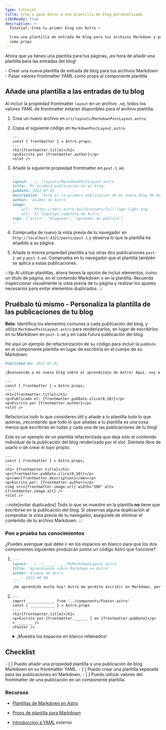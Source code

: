 ```yaml
---
type: tutorial
title: Crea y pasa datos a una plantilla de blog personalizada
i18nReady: true
description: >-
  Tutorial: Crea tu primer blog con Astro —

  Crea una plantilla de entrada de blog para tus archivos Markdown y pásale los valores frontmatter
  como props
---
```




Ahora que ya tienes una plantilla para tus páginas, ¡es hora de añadir una plantilla para las entradas del blog!

<PreCheck>
  - Crear una nueva plantilla de entrada de blog para tus archivos Markdown
  - Pasar valores frontmatter YAML como props al componente plantilla
</PreCheck>

## Añade una plantilla a las entradas de tu blog

Al incluir la propiedad frontmatter `layout` en un archivo `.md`, todos los valores YAML de frontmatter estarán disponibles para el archivo plantilla.

1. Crea un nuevo archivo en `src/layouts/MarkdownPostLayout.astro`.

2. Copia el siguiente código en `MarkdownPostLayout.astro`.

    ```astro title="src/layouts/MarkdownPostLayout.astro"
    ---
    const { frontmatter } = Astro.props;
    ---
    <h1>{frontmatter.title}</h1>
    <p>Escrito por {frontmatter.author}</p>
    <slot />
    ```

3. Añade la siguiente propiedad frontmatter en `post-1.md`.

    ```markdown title="src/pages/posts/post-1.md" ins={2}
    ---
    layout: ../../layouts/MarkdownPostLayout.astro
    title: 'Mi primera publicación en el blog'
    pubDate: 2022-07-01
    description: 'Este es la primera publicación de mi nuevo blog de Astro.'
    author: 'Alumno de Astro'
    image:
        url: 'https://docs.astro.build/assets/full-logo-light.png' 
        alt: 'El logotipo completo de Astro.'
    tags: ["astro", "bloguear", "aprender en público"]
    ---
    ```

4. Comprueba de nuevo la vista previa de tu navegador en `http://localhost:4321/posts/post-1` y observa lo que la plantilla ha añadido a su página. 

5. Añade la misma propiedad plantilla a tus otras dos publicaciones `post-2.md` y `post-3.md`. Comprueba en tu navegador que el plantilla también se aplica a estas publicaciones.

:::tip
Al utilizar plantillas, ahora tienes la opción de incluir elementos, como un título de página, en el contenido Markdown o en la plantilla. Recuerda inspeccionar visualmente la vista previa de tu página y realizar los ajustes necesarios para evitar elementos duplicados. 
:::

<Box icon="puzzle-piece">

## Pruébalo tú mismo - Personaliza la plantilla de las publicaciones de tu blog

**Reto**: Identifica los elementos comunes a cada publicación del blog, y utiliza `MarkdownPostLayout.astro` para renderizarlos, en lugar de escribirlos en tu Markdown en `post-1.md` y en cada futura publicación del blog.

He aquí un ejemplo de refactorización de su código para incluir la `pubDate` en el componente plantilla en lugar de escribirla en el cuerpo de su Markdown:

```markdown title="src/pages/posts/post-1.md" del={1}
Published on: 2022-07-01

¡Bienvenido a mi nuevo blog sobre el aprendizaje de Astro! Aquí, voy a compartir mi viaje de aprendizaje a medida que construyo un nuevo sitio web.
```

```astro title="src/layouts/MarkdownPostLayout.astro" ins={5}
---
const { frontmatter } = Astro.props;
---
<h1>{frontmatter.title}</h1>
<p>Publicado el: {frontmatter.pubDate.slice(0,10)}</p>
<p>Escrito por {frontmatter.author}</p>
<slot />
```

Refactoriza todo lo que consideres útil y añade a tu plantilla todo lo que quieras, ¡recordando que todo lo que añadas a tu plantilla es una cosa menos que escribirás en todas y cada una de las publicaciones de tu blog!

Este es un ejemplo de un plantilla refactorizada que deja sólo el contenido individual de la publicación del blog renderizado por el slot. Siéntete libre de usarlo o de crear el tuyo propio.

```astro title="src/layouts/MarkdownPostLayout.astro"
---
const { frontmatter } = Astro.props;
---
<h1> {frontmatter.title}</h1>
<p>{frontmatter.pubDate.slice(0,10)}</p>
<p><em>{frontmatter.description}</em></p>
<p>Escrito por: {frontmatter.author}</p>
<img src={frontmatter.image.url} width="300" alt={frontmatter.image.alt} />
<slot />
```
</Box>

:::note[evitar duplicados]
 Todo lo que se muestre en la plantilla **no** tiene que escribirse en la publicación del blog. Si observas alguna duplicación al comprobar la vista previa de tu navegador, asegúrete de eliminar el contenido de tu archivo Markdown.
 :::

 

<Box icon="question-mark">

### Pon a prueba tus conocimientos
¿Puedes averiguar qué debe ir en los espacios en blanco para que los dos componentes siguientes produzcan juntos un código Astro que funcione?

1.  ```markdown title="src/pages/posts/learning-astro.md"
    ---
    layout: ../../__________/MyMarkdownLayout.astro
    title: "Aprendiendo sobre Markdown en Astro"
    author: Alumno de Astro
    ____: 2022-08-08
    ---
    ¡He aprendido mucho hoy! Astro me permite escribir en Markdown, pero también utilizar variables del frontmatter. Incluso puedo acceder a esos valores en un componente layout de Astro.
    ```

2.  ```astro title="src/layouts/MarkdownLayout.astro"
    ---
    import ____________ from '../components/Footer.astro'
    const { ___________ } = Astro.props
    ---
    <h1>{frontmatter.title}</h1>
    <p>Escrito por:{frontmatter.______ } en {frontmatter.pubDate}</p>
    < _______ />
    <Footer />
    ```
    <details>
        <summary>¡Muestra los espacios en blanco rellenados!</summary>

        1.  ```markdown title="src/pages/posts/learning-astro.md" "../layouts" "pubDate:"
            ---
            layout: ../../layouts/MyMarkdownLayout.astro
            title: "Aprendiendo sobre Markdown en Astro"
            author: Alumno de Astro
            pubDate: 2022-08-08
            ---
            ¡He aprendido mucho hoy! Astro me permite escribir en Markdown, pero también utilizar variables del frontmatter. Incluso puedo acceder a esos valores en un componente de plantilla de Astro.
            ```

        2.  ```astro title="src/layouts/MarkdownLayout.astro" " Footer " " frontmatter " ".author" "slot"
            ---
            import Footer from '../components/Footer.astro'
            const { frontmatter } = Astro.props
            ---
            <h1>{frontmatter.title}</h1>
            <p>Escrito por:{frontmatter.author } en {frontmatter.pubDate}</p>
            <slot />
            <Footer />
            ```
    </details>
</Box>

<Box icon="check-list">

## Checklist

<Checklist>
- [ ] Puedo añadir una propiedad plantilla a una publicación de blog Markdown en su frontmatter YAML.
- [ ] Puedo crear una plantilla separada para las publicaciones en Markdown.
- [ ] Puedo utilizar valores del frontmatter de una publicación en un componente plantilla.
</Checklist>

</Box>

### Recursos

- [Plantillas de Markdown en Astro](/es/guides/markdown-content/#layout-en-el-frontmatter)

- [Props de plantilla para Markdown](/es/core-concepts/layouts/#props-de-plantillas-markdown)

- [Introduccion a YAML](https://dev.to/paulasantamaria/introduction-to-yaml-125f) <Badge>externo</Badge>